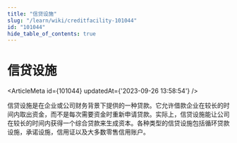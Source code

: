 ```yaml
---
title: "信贷设施"
slug: "/learn/wiki/creditfacility-101044"
id: "101044"
hide_table_of_contents: true
---
```



# 信贷设施

<ArticleMeta id={101044} updatedAt={'2023-09-26 13:58:54'} />
<div className='border-solid border-b border-t-0 my-4 border-[var(--ifm-color-gray-300)]' />

信贷设施是在企业或公司财务背景下提供的一种贷款。它允许借款企业在较长的时间内取出资金，而不是每次需要资金时重新申请贷款。实际上，信贷设施能让公司在较长的时间内获得一个综合贷款来生成资本。各种类型的信贷设施包括循环贷款设施，承诺设施，信用证以及大多数零售信用账户。
